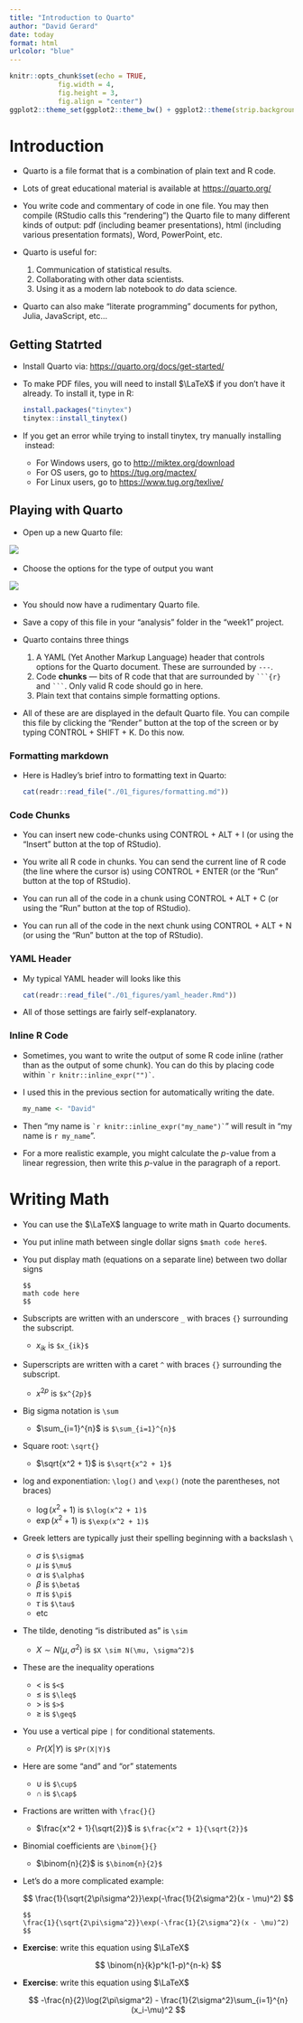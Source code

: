 ```yaml
---
title: "Introduction to Quarto"
author: "David Gerard"
date: today
format: html
urlcolor: "blue"
---
```


```r
knitr::opts_chunk$set(echo = TRUE, 
            fig.width = 4, 
            fig.height = 3, 
            fig.align = "center")
ggplot2::theme_set(ggplot2::theme_bw() + ggplot2::theme(strip.background = ggplot2::element_rect(fill = "white")))
```

# Introduction

- Quarto is a file format that is a combination of plain text and R code.

- Lots of great educational material is available at <https://quarto.org/>

- You write code and commentary of code in one file. You may then compile 
  (RStudio calls this "rendering") the Quarto file to many different kinds
  of output: pdf (including beamer presentations), html (including various
  presentation formats), Word, PowerPoint, etc.

- Quarto is useful for:

  1. Communication of statistical results.
  2. Collaborating with other data scientists.
  3. Using it as a modern lab notebook to *do* data science.
  
- Quarto can also make "literate programming" documents for python, Julia, JavaScript, etc...

## Getting Statrted

- Install Quarto via: <https://quarto.org/docs/get-started/>
  
- To make PDF files, you will need to install $\LaTeX$ if you don't have it 
  already. To install it, type in R:
  ```r
  install.packages("tinytex")
  tinytex::install_tinytex()
  ```
  
- If you get an error while trying to install tinytex, try manually 
  installing \LaTeX\ instead:
  - For Windows users, go to <http://miktex.org/download>
  - For OS users, go to <https://tug.org/mactex/>
  - For Linux users, go to <https://www.tug.org/texlive/>
  
## Playing with Quarto

- Open up a new Quarto file:

![](./01_figures/quarto_start.png)\ 

- Choose the options for the type of output you want

![](./01_figures/quarto_options.png)\ 

- You should now have a rudimentary Quarto file.

- Save a copy of this file in your "analysis" folder in the "week1" project.

- Quarto contains three things

  1. A YAML (Yet Another Markup Language) header that controls options for
     the Quarto document. These are surrounded by `---`.
  2. Code **chunks** --- bits of R code that that are 
     surrounded by ` ```{r} ` and ` ``` `. Only valid R code should go in 
     here.
  3. Plain text that contains simple formatting options.
  
- All of these are are displayed in the default Quarto file. You can compile
  this file by clicking the "Render" button at the top of the screen or by 
  typing CONTROL + SHIFT + K. Do this now.
  
### Formatting markdown

- Here is Hadley's brief intro to formatting text in Quarto:

  ```r
  cat(readr::read_file("./01_figures/formatting.md"))
  ```

### Code Chunks

- You can insert new code-chunks using CONTROL + ALT + I (or using the 
  "Insert" button at the top of RStudio).

- You write all R code in chunks. You can send the current line of R code (the
  line where the cursor is) using CONTROL + ENTER (or the "Run" button at the 
  top of RStudio).
  
- You can run all of the code in a chunk using CONTROL + ALT + C (or using 
  the "Run" button at the top of RStudio).
  
- You can run all of the code in the next chunk using CONTROL + ALT + N (or
  using the "Run" button at the top of RStudio).


### YAML Header

- My typical YAML header will looks like this

  ```r
  cat(readr::read_file("./01_figures/yaml_header.Rmd"))
  ```

- All of those settings are fairly self-explanatory.
  
### Inline R Code

- Sometimes, you want to write the output of some R code inline (rather than
as the output of some chunk). You can do this by placing code within 
`` `r knitr::inline_expr("")` ``. 

- I used this in the previous section for automatically writing the date. 

  ```r
  my_name <- "David"
  ```

- Then "my name is `` `r knitr::inline_expr("my_name")` ``" will result in "my name is `r my_name`".

- For a more realistic example, you might calculate the $p$-value from a linear
  regression, then write this $p$-value in the paragraph of a report.
  
# Writing Math

- You can use the $\LaTeX$ language to write math in Quarto documents.

- You put inline math between single dollar signs `$math code here$`.

- You put display math (equations on a separate line) between two dollar signs

  ```
  $$
  math code here
  $$
  ```
  
- Subscripts are written with an underscore `_` with braces `{}` surrounding the subscript.
  - $x_{ik}$ is `$x_{ik}$`
  
- Superscripts are written with a caret `^` with braces `{}` surrounding the subscript.
  - $x^{2p}$ is `$x^{2p}$`

- Big sigma notation is `\sum`
  - $\sum_{i=1}^{n}$ is `$\sum_{i=1}^{n}$`
  
- Square root: `\sqrt{}`
  - $\sqrt{x^2 + 1}$ is `$\sqrt{x^2 + 1}$`
  
- log and exponentiation: `\log()` and `\exp()` (note the parentheses, not braces)
  - $\log(x^2 + 1)$ is `$\log(x^2 + 1)$`
  - $\exp(x^2 + 1)$ is `$\exp(x^2 + 1)$`
  
- Greek letters are typically just their spelling beginning with a backslash `\`
  - $\sigma$ is `$\sigma$`
  - $\mu$ is `$\mu$`
  - $\alpha$ is `$\alpha$`
  - $\beta$ is `$\beta$`
  - $\pi$ is `$\pi$`
  - $\tau$ is `$\tau$`
  - etc
  
- The tilde, denoting "is distributed as" is `\sim`
  - $X \sim N(\mu, \sigma^2)$ is `$X \sim N(\mu, \sigma^2)$`
  
- These are the inequality operations
  - $<$ is `$<$`
  - $\leq$ is `$\leq$`
  - $>$ is `$>$`
  - $\geq$ is `$\geq$`
  
- You use a vertical pipe `|` for conditional statements.
  - $Pr(X|Y)$ is `$Pr(X|Y)$`

- Here are some "and" and "or" statements
  - $\cup$ is `$\cup$`
  - $\cap$ is `$\cap$`
  
- Fractions are written with `\frac{}{}`
  - $\frac{x^2 + 1}{\sqrt{2}}$ is `$\frac{x^2 + 1}{\sqrt{2}}$`

- Binomial coefficients are `\binom{}{}`
  - $\binom{n}{2}$ is `$\binom{n}{2}$`

- Let's do a more complicated example:

  $$
  \frac{1}{\sqrt{2\pi\sigma^2}}\exp(-\frac{1}{2\sigma^2}(x - \mu)^2)
  $$
  
  ```
  $$
  \frac{1}{\sqrt{2\pi\sigma^2}}\exp(-\frac{1}{2\sigma^2}(x - \mu)^2)
  $$
  ```
  
- **Exercise**: write this equation using $\LaTeX$

  $$
  \binom{n}{k}p^k(1-p)^{n-k}
  $$

- **Exercise**: write this equation using $\LaTeX$

  $$
  -\frac{n}{2}\log(2\pi\sigma^2) - \frac{1}{2\sigma^2}\sum_{i=1}^{n}(x_i-\mu)^2
  $$
